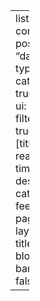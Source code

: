 ---
listing:
  contents: posts
  sort: "date desc"
  type: grid
  categories: true
  sort-ui: false
  filter-ui: true
  fields: [title, date, reading-time, description, categories]
  feed: true
page-layout: full
title-block-banner: false

---